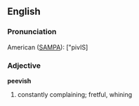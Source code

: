 ==English==

===Pronunciation===

American ([[SAMPA]]): ["pivIS]

===Adjective===

'''peevish'''

#constantly complaining; fretful, whining